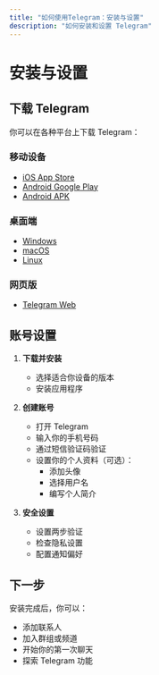 ```yaml
---
title: "如何使用Telegram：安装与设置"
description: "如何安装和设置 Telegram"
---
```


# 安装与设置

## 下载 Telegram

你可以在各种平台上下载 Telegram：

### 移动设备
- [iOS App Store](https://apps.apple.com/app/telegram-messenger/id686449807)
- [Android Google Play](https://play.google.com/store/apps/details?id=org.telegram.messenger)
- [Android APK](https://telegram.org/android)

### 桌面端
- [Windows](https://desktop.telegram.org/windows)
- [macOS](https://macos.telegram.org/)
- [Linux](https://desktop.telegram.org/linux)

### 网页版
- [Telegram Web](https://web.telegram.org/)

## 账号设置

1. **下载并安装**
   - 选择适合你设备的版本
   - 安装应用程序

2. **创建账号**
   - 打开 Telegram
   - 输入你的手机号码
   - 通过短信验证码验证
   - 设置你的个人资料（可选）：
     - 添加头像
     - 选择用户名
     - 编写个人简介

3. **安全设置**
   - 设置两步验证
   - 检查隐私设置
   - 配置通知偏好

## 下一步

安装完成后，你可以：
- 添加联系人
- 加入群组或频道
- 开始你的第一次聊天
- 探索 Telegram 功能
